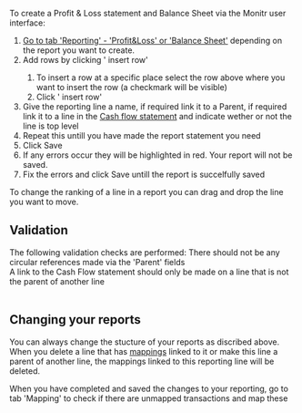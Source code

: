 

To create a Profit & Loss statement and Balance Sheet via the Monitr user interface:
1. [Go to tab 'Reporting' - 'Profit&Loss' or 'Balance Sheet'](https://app.monitr.be/dashboard/organisations/entities/definitions/mapping) depending on the report you want to create.
1. Add rows by clicking '<Icon iconName="AddLink" /> insert row'
    1. To insert a row at a specific place select the row above where you want to insert the row (a checkmark will be visible)
    1. Click '<Icon iconName="AddLink" /> insert row'
1. Give the reporting line a name, if required link it to a Parent, if required link it to a line in the [Cash flow statement](./cash-flow) and indicate wether or not the line is top level
1. Repeat this untill you have made the report statement you need
1. Click <PrimaryButton>Save</PrimaryButton>
1. If any errors occur they will be highlighted in red. Your report will not be saved.
1. Fix the errors and click <PrimaryButton>Save</PrimaryButton> untill the report is succelfully saved

To change the ranking of a line in a report you can drag and drop the line you want to move.

## Validation 
The following validation checks are performed:
<Icon iconName="SkypeCheck"/> There should not be any circular references made via the 'Parent' fields <br />
<Icon iconName="SkypeCheck"/> A link to the Cash Flow statement should only be made on a line that is not the parent of another line <br />
<br />

## Changing your reports
You can always change the stucture of your reports as discribed above.
When you delete a line that has [mappings](./mapping) linked to it or make this line a parent of another line, the mappings linked to this reporting line will be deleted.

<MessageBar>When you have completed and saved the changes to your reporting, go to tab 'Mapping' to check if there are unmapped transactions and map these</MessageBar>

